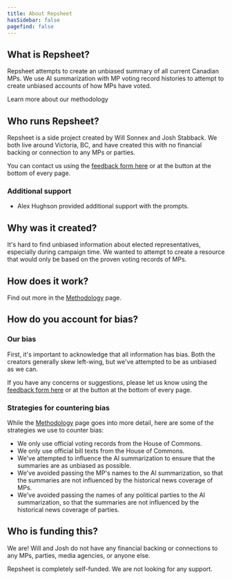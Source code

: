 ```yaml
---
title: About Repsheet
hasSidebar: false
pagefind: false
---
```



## What is Repsheet?

Repsheet attempts to create an unbiased summary of all current Canadian MPs. We use AI summarization with MP voting record histories to attempt to create unbiased accounts of how MPs have voted.

<LinkButton href="/canada/methodology/">
  Learn more about our methodology
</LinkButton>

## Who runs Repsheet?

Repsheet is a side project created by Will Sonnex and Josh Stabback. We both live around Victoria, BC, and have created this with no financial backing or connection to any MPs or parties.

You can contact us using the <a href="https://forms.gle/spefTkVXmnWjLS5C8" target="_blank" rel="noopener noreferrer">feedback form here</a> or at the button at the bottom of every page.

### Additional support

- Alex Hughson provided additional support with the prompts.

## Why was it created?

It's hard to find unbiased information about elected representatives, especially during campaign time. We wanted to attempt to create a resource that would only be based on the proven voting records of MPs.

## How does it work?

Find out more in the [Methodology](/canada/methodology/) page.

## How do you account for bias?

### Our bias

First, it's important to acknowledge that all information has bias. Both the creators generally skew left-wing, but we've attempted to be as unbiased as we can.

If you have any concerns or suggestions, please let us know using the <a href="https://forms.gle/spefTkVXmnWjLS5C8" target="_blank" rel="noopener noreferrer">feedback form here</a> or at the button at the bottom of every page.

### Strategies for countering bias

While the [Methodology](/canada/methodology/) page goes into more detail, here are some of the strategies we use to counter bias:

- We only use official voting records from the House of Commons.
- We only use official bill texts from the House of Commons.
- We've attempted to influence the AI summarization to ensure that the summaries are as unbiased as possible.
- We've avoided passing the MP's names to the AI summarization, so that the summaries are not influenced by the historical news coverage of MPs.
- We've avoided passing the names of any political parties to the AI summarization, so that the summaries are not influenced by the historical news coverage of parties.

## Who is funding this?

We are! Will and Josh do not have any financial backing or connections to any MPs, parties, media agencies, or anyone else.

Repsheet is completely self-funded. We are not looking for any support.
